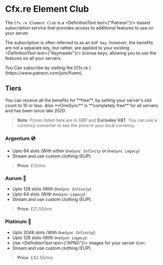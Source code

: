 
# Cfx.re Element Club

The `Cfx.re Element Club` is a <DefinitionText text={"Patreon"}/>-based subscription service that provides access to additional features to use on your server.

The subscription is often referred to as an `EUP key`. *however*, the benefits are not a separate key,
but rather, are applied to your existing <DefinitionText text={"Keymaster"}/> license keys, allowing you to use the features on all your servers.

<Callout type="info">
    You Can subscribe by visiting the [Cfx.re <DefinitionText text={"Patreon"}/>](https://www.patreon.com/join/fivem).
</Callout>

## Tiers

<Callout type="info">
    You can receive all the benefits for **free**, by setting your server's slot count to 10 or less. Also
    **OneSync** is **completely free** for all servers and has been since late 2020.
</Callout>

> **Note**: Prices listed here are in GBP and **Excludes VAT**. You can use a currency converter to see the price in your local currency.

### Argentum 💿
- Upto 64 slots *(With either `OneSync Infinity` or `OneSync Legacy`)*
- Stream and use custom clothing (EUP).

> **Price**: £13/mo

### Aurum 📀

- Upto 128 slots *(With `OneSync Infinity`)*.
- Upto 64 slots *(With `OneSync Legacy`)*.
- Stream and use custom clothing (EUP).

> **Price**: £21.50/mo

### Platinum  🌟

- Upto 2048 slots *(With `OneSync Infinity`)*.
- Upto 128 slots *(With `OneSync Legacy`)*.
- Use <DefinitionText text={"APNG"}/> images for your server icon.
- Stream and use custom clothing (EUP).

> **Price**: £42.50/mo

